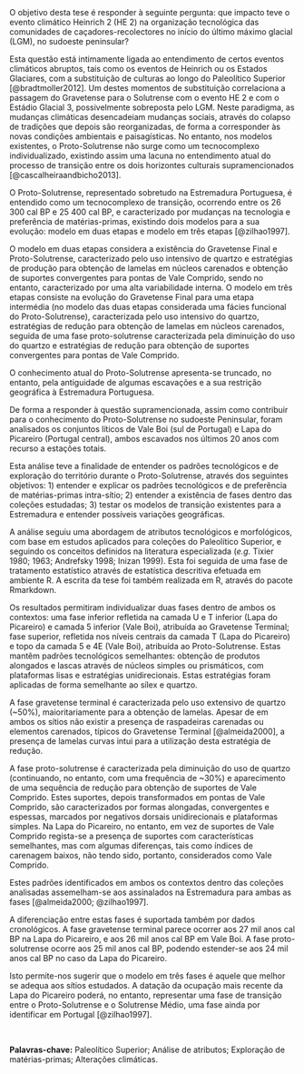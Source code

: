 O objetivo desta tese é responder à seguinte pergunta: que impacto teve o evento climático Heinrich 2 (HE 2) na organização tecnológica das comunidades de caçadores-recolectores no início do último máximo glacial (LGM), no sudoeste peninsular?  \par

Esta questão está intimamente ligada ao entendimento de certos eventos climáticos abruptos, tais como os eventos de Heinrich ou os Estados Glaciares, com a substituição de culturas ao longo do Paleolítico Superior [@bradtmoller2012]. Um destes momentos de substituição correlaciona a passagem do Gravetense para o Solutrense com o evento HE 2 e com o Estádio Glacial 3, possivelmente sobreposta pelo LGM. Neste paradigma, as mudanças climáticas desencadeiam mudanças sociais, através do colapso de tradições que depois são reorganizadas, de forma a corresponder às novas condições ambientais e paisagísticas. No entanto, nos modelos existentes, o Proto-Solutrense não surge como um tecnocomplexo individualizado, existindo assim uma lacuna no entendimento atual do processo de transição entre os dois horizontes culturais supramencionados  [@cascalheiraandbicho2013].

O Proto-Solutrense, representado sobretudo na Estremadura Portuguesa, é entendido como um tecnocomplexo de transição, ocorrendo entre os 26 300 cal BP e 25 400 cal BP, e caracterizado por mudanças na tecnologia e preferência de matérias-primas, existindo dois modelos para a sua evolução: modelo em duas etapas e modelo em três etapas [@zilhao1997].

O modelo em duas etapas considera a existência do Gravetense Final e Proto-Solutrense, caracterizado pelo uso intensivo de quartzo e estratégias de produção para obtenção de lamelas em núcleos carenados e obtenção de suportes convergentes para pontas de Vale Comprido, sendo no entanto, caracterizado por uma alta variabilidade interna. O modelo em três etapas consiste na evolução do Gravetense Final para uma etapa intermédia (no modelo das duas etapas considerada uma fácies funcional do Proto-Solutrense), caracterizada pelo uso intensivo do quartzo, estratégias de redução para obtenção de lamelas em núcleos carenados, seguida de uma fase proto-solutrense caracterizada pela diminuição do uso do quartzo e estratégias de redução para obtenção de suportes convergentes para pontas de Vale Comprido. 

O conhecimento atual do Proto-Solutrense apresenta-se truncado, no entanto, pela antiguidade de algumas escavações e a sua restrição geográfica à Estremadura Portuguesa.

De forma a responder à questão supramencionada, assim como contribuir para o conhecimento do Proto-Solutrense no sudoeste Peninsular, foram analisados os conjuntos líticos de Vale Boi (sul de Portugal) e Lapa do Picareiro (Portugal central), ambos escavados nos últimos 20 anos com recurso a estações totais. 

Esta análise teve a finalidade de entender os padrões tecnológicos e de exploração do território durante o Proto-Solutrense, através dos seguintes objetivos: 1) entender e explicar os padrões tecnológicos e de preferência de matérias-primas intra-sítio; 2) entender a existência de fases dentro das coleções estudadas; 3) testar os modelos de transição existentes para a Estremadura e entender possíveis variações geográficas.

A análise seguiu uma abordagem de atributos tecnológicos e morfológicos, com base em estudos aplicados para coleções do Paleolítico Superior, e seguindo os conceitos definidos na literatura especializada (*e.g.* Tixier 1980; 1963; Andrefsky 1998; Inizan 1999). Esta foi seguida de uma fase de tratamento estatístico através de estatística descritiva efetuada em ambiente R. A escrita da tese foi também realizada em R, através do pacote Rmarkdown.

Os resultados permitiram individualizar duas fases dentro de ambos os contextos: uma fase inferior refletida na camada U e T inferior (Lapa do Picareiro) e camada 5 inferior (Vale Boi), atribuída ao Gravetense Terminal; fase superior, refletida nos níveis centrais da camada T (Lapa do Picareiro) e topo da camada 5 e 4E (Vale Boi), atribuída ao Proto-Solutrense. Estas mantêm padrões tecnológicos semelhantes: obtenção de produtos alongados e lascas através de núcleos simples ou prismáticos, com plataformas lisas e estratégias unidirecionais. Estas estratégias foram aplicadas de forma semelhante ao sílex e quartzo.

A fase gravetense terminal é caracterizada pelo uso extensivo de quartzo (~50%), maioritariamente para a obtenção de lamelas. Apesar de em ambos os sítios não existir a presença de raspadeiras carenadas ou elementos carenados, típicos do Gravetense Terminal [@almeida2000], a presença de lamelas curvas intui para a utilização desta estratégia de redução.

 A fase proto-solutrense é caracterizada pela diminuição do uso de quartzo (continuando, no entanto, com uma frequência de ~30%) e aparecimento de uma sequência de redução para obtenção de suportes de Vale Comprido. Estes suportes, depois transformados em pontas de Vale Comprido, são caracterizados por formas alongadas, convergentes e espessas, marcados por negativos dorsais unidirecionais e plataformas simples. Na Lapa do Picareiro, no entanto, em vez de suportes de Vale Comprido regista-se a presença de suportes com características semelhantes, mas com algumas diferenças, tais como índices de carenagem baixos, não tendo sido, portanto, considerados como Vale Comprido.

Estes padrões identificados em ambos os contextos dentro das coleções analisadas assemelham-se aos assinalados na Estremadura para ambas as fases [@almeida2000;  @zilhao1997].

A diferenciação entre estas fases é suportada também por dados cronológicos. A fase gravetense terminal parece ocorrer aos 27 mil anos cal BP na Lapa do Picareiro, e aos 26 mil anos cal BP em Vale Boi. A fase proto-solutrense ocorre aos 25 mil anos cal BP, podendo estender-se aos 24 mil anos cal BP no caso da Lapa do Picareiro.

Isto permite-nos sugerir que o modelo em três fases é aquele que melhor se adequa aos sítios estudados. A datação da ocupação mais recente da Lapa do Picareiro poderá, no entanto, representar uma fase de transição entre o Proto-Solutrense e o Solutrense Médio, uma fase ainda por identificar em Portugal [@zilhao1997].

\  

**Palavras-chave:** Paleolítico Superior; Análise de atributos; Exploração de matérias-primas; Alterações climáticas.
